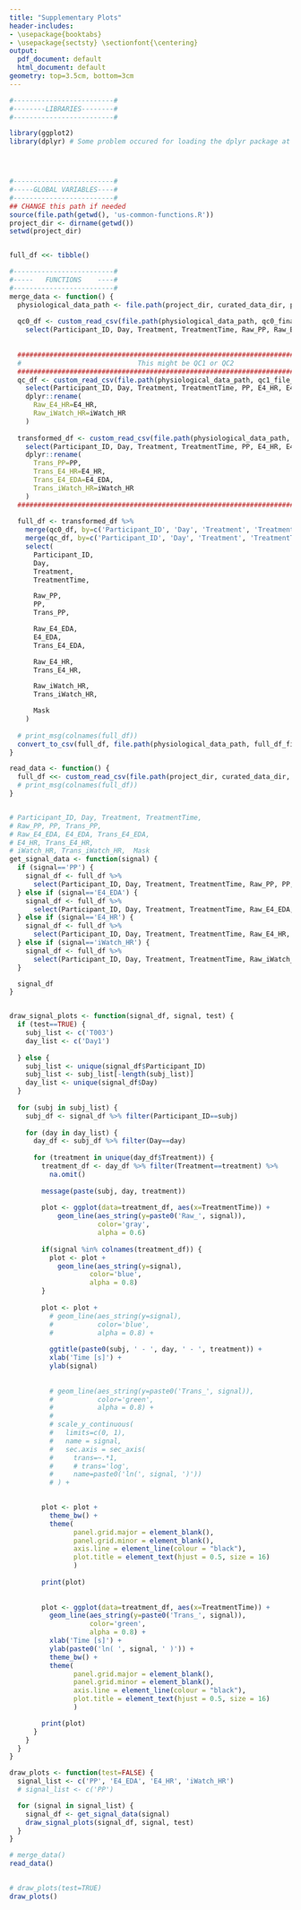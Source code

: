```yaml
---
title: "Supplementary Plots"
header-includes:
- \usepackage{booktabs}
- \usepackage{sectsty} \sectionfont{\centering}
output:
  pdf_document: default
  html_document: default
geometry: top=3.5cm, bottom=3cm
---
```





```r
#-------------------------#
#--------LIBRARIES--------#
#-------------------------#

library(ggplot2)
library(dplyr) # Some problem occured for loading the dplyr package at the beginning




#-------------------------#
#-----GLOBAL VARIABLES----#
#-------------------------#
## CHANGE this path if needed
source(file.path(getwd(), 'us-common-functions.R'))
project_dir <- dirname(getwd())
setwd(project_dir)


full_df <<- tibble()

``` 

\newpage
```r
#-------------------------#
#-----   FUNCTIONS    ----#
#-------------------------#
merge_data <- function() {
  physiological_data_path <- file.path(project_dir, curated_data_dir, physiological_data_dir)
  
  qc0_df <- custom_read_csv(file.path(physiological_data_path, qc0_final_file_name)) %>% 
    select(Participant_ID, Day, Treatment, TreatmentTime, Raw_PP, Raw_E4_EDA)
    
  
  ############################################################################################
  #                             This might be QC1 or QC2
  ############################################################################################
  qc_df <- custom_read_csv(file.path(physiological_data_path, qc1_file_name)) %>% 
    select(Participant_ID, Day, Treatment, TreatmentTime, PP, E4_HR, E4_EDA, iWatch_HR, Mask) %>% 
    dplyr::rename(
      Raw_E4_HR=E4_HR,
      Raw_iWatch_HR=iWatch_HR
    )
    
  transformed_df <- custom_read_csv(file.path(physiological_data_path, qc1_transformed_file_name)) %>% 
    select(Participant_ID, Day, Treatment, TreatmentTime, PP, E4_HR, E4_EDA, iWatch_HR) %>% 
    dplyr::rename(
      Trans_PP=PP,
      Trans_E4_HR=E4_HR,
      Trans_E4_EDA=E4_EDA,
      Trans_iWatch_HR=iWatch_HR
    )
  ############################################################################################
    
  full_df <- transformed_df %>%   
    merge(qc0_df, by=c('Participant_ID', 'Day', 'Treatment', 'TreatmentTime'), all=T) %>% 
    merge(qc_df, by=c('Participant_ID', 'Day', 'Treatment', 'TreatmentTime'), all=T) %>%
    select(
      Participant_ID,
      Day,
      Treatment,
      TreatmentTime,

      Raw_PP,
      PP,
      Trans_PP,

      Raw_E4_EDA,
      E4_EDA,
      Trans_E4_EDA,

      Raw_E4_HR,
      Trans_E4_HR,

      Raw_iWatch_HR,
      Trans_iWatch_HR,

      Mask
    )
  
  # print_msg(colnames(full_df))
  convert_to_csv(full_df, file.path(physiological_data_path, full_df_file_name))
}

read_data <- function() {
  full_df <<- custom_read_csv(file.path(project_dir, curated_data_dir, physiological_data_dir, full_df_file_name))
  # print_msg(colnames(full_df))
}


# Participant_ID, Day, Treatment, TreatmentTime,  
# Raw_PP, PP, Trans_PP,  
# Raw_E4_EDA, E4_EDA, Trans_E4_EDA,  
# E4_HR, Trans_E4_HR,  
# iWatch_HR, Trans_iWatch_HR,  Mask
get_signal_data <- function(signal) {
  if (signal=='PP') {
    signal_df <- full_df %>% 
      select(Participant_ID, Day, Treatment, TreatmentTime, Raw_PP, PP, Trans_PP)
  } else if (signal=='E4_EDA') {
    signal_df <- full_df %>% 
      select(Participant_ID, Day, Treatment, TreatmentTime, Raw_E4_EDA, E4_EDA, Trans_E4_EDA)
  } else if (signal=='E4_HR') {
    signal_df <- full_df %>% 
      select(Participant_ID, Day, Treatment, TreatmentTime, Raw_E4_HR, Trans_E4_HR)
  } else if (signal=='iWatch_HR') {
    signal_df <- full_df %>% 
      select(Participant_ID, Day, Treatment, TreatmentTime, Raw_iWatch_HR, Trans_iWatch_HR)
  }

  signal_df
}


draw_signal_plots <- function(signal_df, signal, test) {
  if (test==TRUE) {
    subj_list <- c('T003')
    day_list <- c('Day1')
    
  } else {
    subj_list <- unique(signal_df$Participant_ID)
    subj_list <- subj_list[-length(subj_list)]
    day_list <- unique(signal_df$Day)
  }
  
  for (subj in subj_list) {
    subj_df <- signal_df %>% filter(Participant_ID==subj)
    
    for (day in day_list) {
      day_df <- subj_df %>% filter(Day==day) 
      
      for (treatment in unique(day_df$Treatment)) {
        treatment_df <- day_df %>% filter(Treatment==treatment) %>% 
          na.omit()
        
        message(paste(subj, day, treatment))
        
        plot <- ggplot(data=treatment_df, aes(x=TreatmentTime)) + 
            geom_line(aes_string(y=paste0('Raw_', signal)),
                      color='gray',
                      alpha = 0.6)  
        
        if(signal %in% colnames(treatment_df)) {
          plot <- plot +
            geom_line(aes_string(y=signal),
                    color='blue',
                    alpha = 0.8) 
        }
        
        plot <- plot +
          # geom_line(aes_string(y=signal),
          #           color='blue',
          #           alpha = 0.8) +
          
          ggtitle(paste0(subj, ' - ', day, ' - ', treatment)) +
          xlab('Time [s]') +
          ylab(signal) 
          
          
          # geom_line(aes_string(y=paste0('Trans_', signal)),
          #           color='green',
          #           alpha = 0.8) +
          # 
          # scale_y_continuous(
          #   limits=c(0, 1),
          #   name = signal,
          #   sec.axis = sec_axis(
          #     trans=~.*1,
          #     # trans='log',
          #     name=paste0('ln(', signal, ')'))
          # ) +
          

        plot <- plot +  
          theme_bw() +
          theme(
                panel.grid.major = element_blank(),
                panel.grid.minor = element_blank(),
                axis.line = element_line(colour = "black"),
                plot.title = element_text(hjust = 0.5, size = 16)
                )
        
        print(plot)
        
        
        plot <- ggplot(data=treatment_df, aes(x=TreatmentTime)) +
          geom_line(aes_string(y=paste0('Trans_', signal)),
                    color='green',
                    alpha = 0.8) +
          xlab('Time [s]') +
          ylab(paste0('ln( ', signal, ' )')) +
          theme_bw() +
          theme(
                panel.grid.major = element_blank(),
                panel.grid.minor = element_blank(),
                axis.line = element_line(colour = "black"),
                plot.title = element_text(hjust = 0.5, size = 16)
                )

        print(plot)
      }
    }
  }
}

draw_plots <- function(test=FALSE) {
  signal_list <- c('PP', 'E4_EDA', 'E4_HR', 'iWatch_HR')
  # signal_list <- c('PP')

  for (signal in signal_list) {
    signal_df <- get_signal_data(signal)
    draw_signal_plots(signal_df, signal, test)
  }
}
```




<!-- \newpage -->
```r
# merge_data()
read_data()
```



\newpage
<!-- Plots -->
------------------------------
```r
# draw_plots(test=TRUE)
draw_plots()
```

